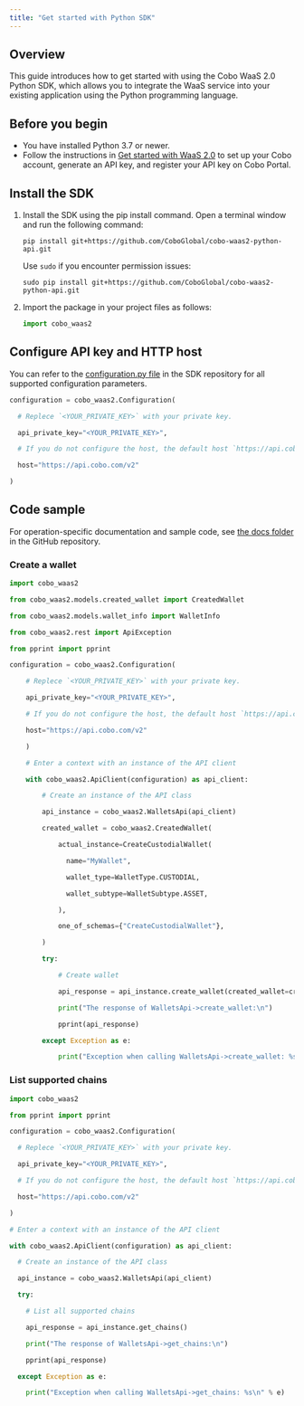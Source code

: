 ```yaml
---
title: "Get started with Python SDK"
---
```


## Overview

This guide introduces how to get started with using the Cobo WaaS 2.0 Python SDK, which allows you to integrate the WaaS service into your existing application using the Python programming language.

## Before you begin

- You have installed Python 3.7 or newer.
- Follow the instructions in [Get started with WaaS 2.0](https://docs.google.com/document/d/1IRWINESCRODJj9Tp6nub0Oryj2pgxOFZZyjEl4S4s0g/edit#heading=h.mwfqcwnzcexq) to set up your Cobo account, generate an API key, and register your API key on Cobo Portal.

## Install the SDK

1. Install the SDK using the pip install command.
   Open a terminal window and run the following command:

   ```shell
   pip install git+https://github.com/CoboGlobal/cobo-waas2-python-api.git
   ```

   Use `sudo` if you encounter permission issues:

   ```shell
   sudo pip install git+https://github.com/CoboGlobal/cobo-waas2-python-api.git
   ```

2. Import the package in your project files as follows:

   ```python
   import cobo_waas2
   ```

## Configure API key and HTTP host

You can refer to the [configuration.py file](https://github.com/CoboGlobal/cobo-waas2-python-api/blob/master/cobo_waas2/configuration.py) in the SDK repository for all supported configuration parameters.

```python
configuration = cobo_waas2.Configuration(

  # Replece `<YOUR_PRIVATE_KEY>` with your private key.

  api_private_key="<YOUR_PRIVATE_KEY>",

  # If you do not configure the host, the default host `https://api.cobo.com/v2` will be used.

  host="https://api.cobo.com/v2"

)
```

## Code sample

For operation-specific documentation and sample code, see [the docs folder](https://github.com/CoboGlobal/cobo-waas2-python-api/tree/master/docs) in the GitHub repository. 

### Create a wallet

```python
import cobo_waas2

from cobo_waas2.models.created_wallet import CreatedWallet

from cobo_waas2.models.wallet_info import WalletInfo

from cobo_waas2.rest import ApiException

from pprint import pprint

configuration = cobo_waas2.Configuration(

    # Replece `<YOUR_PRIVATE_KEY>` with your private key.

    api_private_key="<YOUR_PRIVATE_KEY>",

    # If you do not configure the host, the default host `https://api.cobo.com/v2` will be used.

    host="https://api.cobo.com/v2"

    )

    # Enter a context with an instance of the API client

    with cobo_waas2.ApiClient(configuration) as api_client:

        # Create an instance of the API class

        api_instance = cobo_waas2.WalletsApi(api_client)

        created_wallet = cobo_waas2.CreatedWallet(

        ​    actual_instance=CreateCustodialWallet(

        ​      name="MyWallet",

        ​      wallet_type=WalletType.CUSTODIAL,

        ​      wallet_subtype=WalletSubtype.ASSET,

        ​    ),

        ​    one_of_schemas={"CreateCustodialWallet"},

        )

        try:

        ​    # Create wallet

        ​    api_response = api_instance.create_wallet(created_wallet=created_wallet)

        ​    print("The response of WalletsApi->create_wallet:\n")

        ​    pprint(api_response)

        except Exception as e:

        ​    print("Exception when calling WalletsApi->create_wallet: %s\n" % e)
```

### List supported chains

```python
import cobo_waas2

from pprint import pprint

configuration = cobo_waas2.Configuration(

  # Replece `<YOUR_PRIVATE_KEY>` with your private key.

  api_private_key="<YOUR_PRIVATE_KEY>",

  # If you do not configure the host, the default host `https://api.cobo.com/v2` will be used.

  host="https://api.cobo.com/v2"

)

# Enter a context with an instance of the API client

with cobo_waas2.ApiClient(configuration) as api_client:

  # Create an instance of the API class

  api_instance = cobo_waas2.WalletsApi(api_client)

  try:

​    # List all supported chains

​    api_response = api_instance.get_chains()

​    print("The response of WalletsApi->get_chains:\n")

​    pprint(api_response)

  except Exception as e:

​    print("Exception when calling WalletsApi->get_chains: %s\n" % e)
```